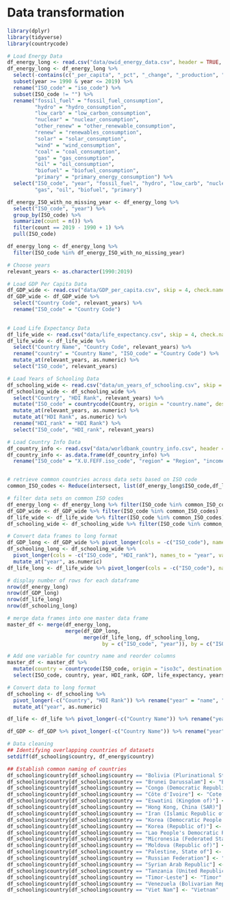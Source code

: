 # Data transformation

```r
library(dplyr)
library(tidyverse)
library(countrycode)
```
```r
# Load Energy Data
df_energy_long <- read.csv("data/owid_energy_data.csv", header = TRUE, stringsAsFactors = FALSE)
df_energy_long <- df_energy_long %>% 
  select(-contains(c("_per_capita", "_pct", "_change", "_production", "_share"))) %>%
  subset(year >= 1990 & year <= 2019) %>%
  rename("ISO_code" = "iso_code") %>%
  subset(ISO_code != "") %>%
  rename("fossil_fuel" = "fossil_fuel_consumption", 
         "hydro" = "hydro_consumption", 
         "low_carb" = "low_carbon_consumption", 
         "nuclear" = "nuclear_consumption", 
         "other_renew" = "other_renewable_consumption", 
         "renew" = "renewables_consumption", 
         "solar" = "solar_consumption", 
         "wind" = "wind_consumption", 
         "coal" = "coal_consumption", 
         "gas" = "gas_consumption", 
         "oil" = "oil_consumption", 
         "biofuel" = "biofuel_consumption", 
         "primary" = "primary_energy_consumption") %>%
  select("ISO_code", "year", "fossil_fuel", "hydro", "low_carb", "nuclear", "other_renew", "renew", "solar", "wind", "coal", 
         "gas", "oil", "biofuel", "primary")

df_energy_ISO_with_no_missing_year <- df_energy_long %>%
  select("ISO_code", "year") %>%
  group_by(ISO_code) %>%
  summarize(count = n()) %>%
  filter(count == 2019 - 1990 + 1) %>%
  pull(ISO_code)

df_energy_long <- df_energy_long %>%
  filter(ISO_code %in% df_energy_ISO_with_no_missing_year)

# Choose years
relevant_years <- as.character(1990:2019)

# Load GDP Per Capita Data
df_GDP_wide <- read.csv("data/GDP_per_capita.csv", skip = 4, check.names = FALSE)
df_GDP_wide <- df_GDP_wide %>%
  select("Country Code", relevant_years) %>%
  rename("ISO_code" = "Country Code")
  

# Load Life Expectancy Data
df_life_wide <- read.csv("data/life_expectancy.csv", skip = 4, check.names = FALSE)
df_life_wide <- df_life_wide %>%
  select("Country Name", "Country Code", relevant_years) %>%
  rename("country" = "Country Name", "ISO_code" = "Country Code") %>%
  mutate_at(relevant_years, as.numeric) %>%
  select("ISO_code", relevant_years)

# Load Years of Schooling Data
df_schooling_wide <- read.csv("data/un_years_of_schooling.csv", skip = 6, check.names = FALSE)
df_schooling_wide <- df_schooling_wide %>%
  select("Country", "HDI Rank", relevant_years) %>%
  mutate("ISO_code" = countrycode(Country, origin = "country.name", destination = "iso3c")) %>%
  mutate_at(relevant_years, as.numeric) %>%
  mutate_at("HDI Rank", as.numeric) %>%
  rename("HDI_rank" = "HDI Rank") %>%
  select("ISO_code", "HDI_rank", relevant_years)

# Load Country Info Data
df_country_info <- read.csv("data/worldbank_country_info.csv", header = TRUE, stringsAsFactors = FALSE, encoding = "UTF-8")
df_country_info <- as.data.frame(df_country_info) %>% 
  rename("ISO_code" = "X.U.FEFF.iso_code", "region" = "Region", "income_group" = "IncomeGroup", "special_notes" = "SpecialNotes")


# retrieve common countries across data sets based on ISO code
common_ISO_codes <- Reduce(intersect, list(df_energy_long$ISO_code,df_life_wide$ISO_code, df_schooling_wide$ISO_code, df_GDP_wide$ISO_code))

# filter data sets on common ISO codes
df_energy_long <- df_energy_long %>% filter(ISO_code %in% common_ISO_codes)
df_GDP_wide <- df_GDP_wide %>% filter(ISO_code %in% common_ISO_codes)
df_life_wide <- df_life_wide %>% filter(ISO_code %in% common_ISO_codes)
df_schooling_wide <- df_schooling_wide %>% filter(ISO_code %in% common_ISO_codes)
```


```r
# Convert data frames to long format
df_GDP_long <- df_GDP_wide %>% pivot_longer(cols = -c("ISO_code"), names_to = "year", values_to = "GDP")
df_schooling_long <- df_schooling_wide %>% 
  pivot_longer(cols = -c("ISO_code", "HDI_rank"), names_to = "year", values_to = "years_of_schooling") %>%
  mutate_at("year", as.numeric)
df_life_long <- df_life_wide %>% pivot_longer(cols = -c("ISO_code"), names_to = "year", values_to = "life_expectancy")
```

```r
# display number of rows for each dataframe
nrow(df_energy_long)
nrow(df_GDP_long)
nrow(df_life_long)
nrow(df_schooling_long)
```
```r
# merge data frames into one master data frame
master_df <- merge(df_energy_long, 
                   merge(df_GDP_long, 
                         merge(df_life_long, df_schooling_long, 
                               by = c("ISO_code", "year")), by = c("ISO_code", "year")), by = c("ISO_code", "year"))

# Add one variable for country name and reorder columns
master_df <- master_df %>%
  mutate(country = countrycode(ISO_code, origin = "iso3c", destination = "country.name")) %>%
  select(ISO_code, country, year, HDI_rank, GDP, life_expectancy, years_of_schooling, everything())
```

```r
# Convert data to long format
df_schooling <- df_schooling %>% 
  pivot_longer(-c("Country", "HDI Rank")) %>% rename("year" = "name", "schooling_years" = "value", "hdi_rank" = "HDI Rank", "country"="Country") %>%
  mutate_at("year", as.numeric)

df_life <- df_life %>% pivot_longer(-c("Country Name")) %>% rename("year" = "name", "life_expectancy" = "value", "country" = "Country Name")

df_GDP <- df_GDP %>% pivot_longer(-c("Country Name")) %>% rename("year" = "name", "GDP" = "value", "country" = "Country Name")
```



```r
# Data cleaning
## Identifying overlapping countries of datasets
setdiff(df_schooling$country, df_energy$country)

## Establish common naming of countries
df_schooling$country[df_schooling$country == "Bolivia (Plurinational State of)"] <- "Bolivia"
df_schooling$country[df_schooling$country == "Brunei Darussalam"] <- "Brunei"
df_schooling$country[df_schooling$country == "Congo (Democratic Republic of the)"] <- "Democratic Republic of Congo"
df_schooling$country[df_schooling$country == "Côte d'Ivoire"] <- "Cote d'Ivoire"
df_schooling$country[df_schooling$country == "Eswatini (Kingdom of)"] <- "Eswatini"
df_schooling$country[df_schooling$country == "Hong Kong, China (SAR)"] <- "Hong Kong"
df_schooling$country[df_schooling$country == "Iran (Islamic Republic of)"] <- "Iran"
df_schooling$country[df_schooling$country == "Korea (Democratic People's Rep. of)"] <- "North Korea"
df_schooling$country[df_schooling$country == "Korea (Republic of)"] <- "South Korea"
df_schooling$country[df_schooling$country == "Lao People's Democratic Republic"] <- "Laos"
df_schooling$country[df_schooling$country == "Micronesia (Federated States of)"] <- "Micronesia"
df_schooling$country[df_schooling$country == "Moldova (Republic of)"] <- "Moldova"
df_schooling$country[df_schooling$country == "Palestine, State of"] <- "Palestine"
df_schooling$country[df_schooling$country == "Russian Federation"] <- "Russia"
df_schooling$country[df_schooling$country == "Syrian Arab Republic"] <- "Syria"
df_schooling$country[df_schooling$country == "Tanzania (United Republic of)"] <- "Tanzania"
df_schooling$country[df_schooling$country == "Timor-Leste"] <- "Timor"
df_schooling$country[df_schooling$country == "Venezuela (Bolivarian Republic of)"] <- "Venezuela"
df_schooling$country[df_schooling$country == "Viet Nam"] <- "Vietnam"
```